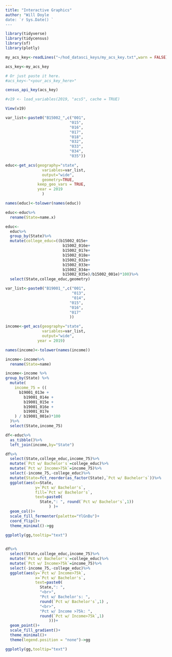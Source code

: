 ```yaml
---
title: "Interactive Graphics"
author: "Will Doyle
date: `r Sys.Date() `
---
```



```r
library(tidyverse)
library(tidycensus)
library(sf)
library(plotly)
```

```r

my_acs_key<-readLines("~/hod_datasci_keys/my_acs_key.txt",warn = FALSE)

acs_key<-my_acs_key

# Or just paste it here.
#acs_key<-"<your_acs_key_here>"

census_api_key(acs_key)

#v19 <- load_variables(2019, "acs5", cache = TRUE)

View(v19)

var_list<-paste0("B15002_",c("001",
                            "015",
                            "016",
                            "017",
                            "018",
                            "032",
                            "033",
                            "034",
                            "035"))

educ<-get_acs(geography="state",
                variables=var_list,
                output="wide",
                geometry=TRUE,
              keep_geo_vars = TRUE,
              year = 2019
                )

names(educ)<-tolower(names(educ))

educ<-educ%>%
  rename(State=name.x)

educ<-
  educ%>%
  group_by(State)%>%
  mutate(college_educ=((b15002_015e+
                         b15002_016e+
                         b15002_017e+
                         b15002_018e+
                         b15002_032e+
                         b15002_033e+
                         b15002_034e+
                         b15002_035e)/b15002_001e)*100)%>%
  select(State,college_educ,geometry)


```


```r

var_list<-paste0("B19001_",c("001",
                             "013",
                             "014",
                            "015",
                            "016",
                            "017"
                            ))

income<-get_acs(geography="state",
                variables=var_list,
                output="wide",
              year = 2019)

names(income)<-tolower(names(income))

income<-income%>%
  rename(State=name)

income<-income %>%
group_by(State) %>%
  mutate(
    income_75 = ((
      b19001_013e +
        b19001_014e +
        b19001_015e +
        b19001_016e +
        b19001_017e 
    ) / b19001_001e)*100
  )%>%
  select(State,income_75)


```

```r
df<-educ%>%
  as_tibble()%>%
  left_join(income,by="State")
```

```r
df%>%
  select(State,college_educ,income_75)%>%
  mutate(`Pct w/ Bachelor's`=college_educ)%>%
  mutate(`Pct w/ Income>75k`=income_75)%>%
  select(-income_75,-college_educ)%>%
  mutate(State=fct_reorder(as_factor(State),`Pct w/ Bachelor's`))%>%
  ggplot(aes(x=State,
             y=`Pct w/ Bachelor's`,
             fill=`Pct w/ Bachelor's`,
             text=paste0(
               State,": ", round(`Pct w/ Bachelor's`,1)) 
                   ) )+
  geom_col()+
  scale_fill_fermenter(palette="YlGnBu")+
  coord_flip()+
  theme_minimal()->gg

ggplotly(gg,tooltip="text")
  
```

```r
df%>%
  select(State,college_educ,income_75)%>%
  mutate(`Pct w/ Bachelor's`=college_educ)%>%
  mutate(`Pct w/ Income>75k`=income_75)%>%
  select(-income_75,-college_educ)%>%
  ggplot(aes(y=`Pct w/ Income>75k`,
             x=`Pct w/ Bachelor's`,
             text=paste0(
               State,": ", 
               "<br>",
               "Pct w/ Bachelor's: ",
               round(`Pct w/ Bachelor's`,1) ,
               "<br>",
               "Pct w/ Income >75k: ",
               round(`Pct w/ Income>75k`,1)
                   )))+
  geom_point()+
  scale_fill_gradient()+
  theme_minimal()+
  theme(legend.position = "none")->gg

ggplotly(gg,tooltip="text")
  
```

